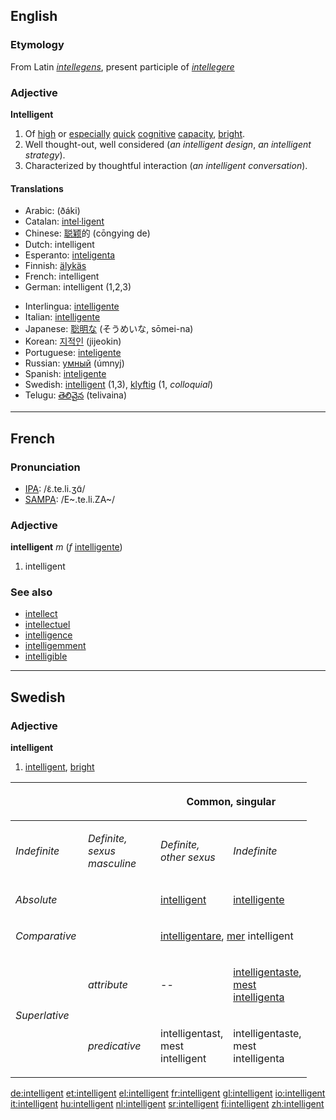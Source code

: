 ==English==

===Etymology===
From Latin ''[[intellegens]]'', present participle of ''[[intellegere]]''

=== Adjective ===
'''Intelligent'''

# Of [[high]] or [[especial]]ly [[quick]] [[cognitive]] [[capacity]], [[bright]].
# Well thought-out, well considered (''an intelligent design'', ''an intelligent strategy'').
# Characterized by thoughtful interaction (''an intelligent conversation'').

==== Translations ====
{{top}}
*Arabic: {{ARchar|[[ذكي]]}} (ðáki)
*Catalan: [[intel·ligent]]
*Chinese: [[聪颖]]的 (cōngying de)
*Dutch: intelligent
*Esperanto: [[inteligenta]]
*Finnish: [[älykäs]]
*French: intelligent
*German: intelligent (1,2,3)
{{mid}}
*Interlingua: [[intelligente]]
*Italian: [[intelligente]]
*Japanese: [[聡明]]な (そうめいな, sōmei-na)
*Korean: [[지적인]] (jijeokin)
*Portuguese: [[inteligente]]
*Russian: [[умный]] (úmnyj)
*Spanish: [[inteligente]]
*Swedish: [[intelligent#Swedish|intelligent]] (1,3), [[klyftig]] (1, ''colloquial'')
*Telugu: [[తెలివైన]] (telivaina)
{{bottom}}

----

==French==

===Pronunciation===
*[[w:IPA|IPA]]: /ɛ̃.te.li.ʒɑ̃/
*[[w:SAMPA|SAMPA]]: /E~.te.li.ZA~/

===Adjective===
{{fr-infl-adj|sm=intelligent|sf=intelligente|pm=intelligents|pf=intelligentes|smp=ɛ̃.te.li.ʒɑ̃|sfp=ɛ̃.te.li.ʒɑ̃t|pmp=ɛ̃.te.li.ʒɑ̃|pfp=ɛ̃.te.li.ʒɑ̃t}}
'''intelligent''' ''m'' (''f'' [[intelligente]])

# intelligent

===See also===
*[[intellect#French|intellect]]
*[[intellectuel]]
*[[intelligence#French|intelligence]]
*[[intelligemment]]
*[[intelligible#French|intelligible]]

----
==Swedish==
===Adjective===
'''intelligent'''

#[[intelligent#English|intelligent]], [[bright]]

{| border=1 cellspacing=0 
|- bgcolor="#FFFFF0" align=center
! rowspan=2 colspan=2 |
! colspan=3 width=100| Common, singular 
! colspan=2 width=100| Neuter, singular 
! rowspan=2 width=100| Plural 
|- bgcolor="#FFFFF0" align=center
| width=100 | ''Indefinite'' 
| width=100 | ''Definite, sexus masculine'' 
| width=100 |  ''Definite, other sexus'' 
| width=100 | ''Indefinite'' 
| width=100 | ''Definite'' 
|- align=center
| colspan=2 width=120 | ''Absolute'' 
| [[intelligent]]
| [[intelligente]]
| [[intelligenta]]
| [[intelligent]]
| [[intelligenta]]
| [[intelligenta]]
|- align=center
| colspan=2 | ''Comparative'' 
| colspan=7 | [[intelligentare]], [[mer]] intelligent
|- align=center
| rowspan=2 width=50| ''Superlative'' 
| width=70 | ''attribute'' 
| -- 
| [[intelligentaste]], [[mest]] [[intelligenta]]
| intelligentaste, mest intelligenta
| --
| intelligentaste, mest intelligenta
| intelligentaste, mest intelligenta
|- align=center 
| ''predicative'' 
| intelligentast, mest intelligent
| intelligentaste, mest intelligenta
| intelligentaste, mest intelligenta
| intelligentast, mest intelligent 
| intelligentaste, mest intelligenta 
| intelligentaste, mest intelligenta
|}

[[de:intelligent]]
[[et:intelligent]]
[[el:intelligent]]
[[fr:intelligent]]
[[gl:intelligent]]
[[io:intelligent]]
[[it:intelligent]]
[[hu:intelligent]]
[[nl:intelligent]]
[[sr:intelligent]]
[[fi:intelligent]]
[[zh:intelligent]]